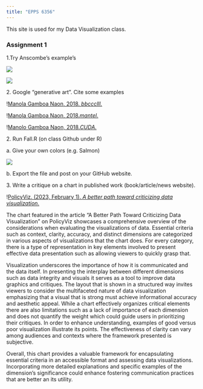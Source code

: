 ```yaml
---
title: "EPPS 6356"
---
```


This site is used for my Data Visualization class.

### Assignment 1

1.Try Anscombe's example's

![](images/clipboard-4066982420.png)

![](images/clipboard-3871335567.png)

2\. Google "generative art". Cite some examples

\![Manola Gamboa Naon, 2018. *bbccclll.*](https://images.squarespace-cdn.com/content/v1/59413d96e6f2e1c6837c7ecd/1534015799321-3ZFAFG7BFC8O5HK2LXLV/15abb866986781.5b29e4ec7e323.png?format=2500w)

\![Manola Gamboa Naon, 2018.*mantel.*](https://images.squarespace-cdn.com/content/v1/59413d96e6f2e1c6837c7ecd/1536503659130-R84NUPOY4QPQTEGCTSAI/15fe1e62172035.5a87280d713e4.png?format=1500w)

\![Manolo Gamboa Naon, 2018.*CUDA.*](https://images.squarespace-cdn.com/content/v1/59413d96e6f2e1c6837c7ecd/1534015107749-UCUXAR9GHN4PF7YOSZ7L/daf2fc66472289.5b17455677d71.png?format=1500w)

2\. Run Fall.R (on class Github under R)

a\. Give your own colors (e.g. Salmon)

![](images/clipboard-879128548.png)

b\. Export the file and post on your GitHub website.

3\. Write a critique on a chart in published work (book/article/news website).

\![PolicyViz. (2023, February 1). *A better path toward criticizing data visualization*.](https://policyviz.com/2023/02/01/a-better-path-toward-criticizing-data-visualization/)

The chart featured in the article “A Better Path Toward Criticizing Data Visualization” on PolicyViz showcases a comprehensive overview of the considerations when evaluating the visualizations of data. Essential criteria such as context, clarity, accuracy, and distinct dimensions are categorized in various aspects of visualizations that the chart does. For every category, there is a type of representation in key elements involved to present effective data presentation such as allowing viewers to quickly grasp that.

Visualization underscores the importance of how it is communicated and the data itself. In presenting the interplay between different dimensions such as data integrity and visuals it serves as a tool to improve data graphics and critiques. The layout that is shown in a structured way invites viewers to consider the multifaceted nature of data visualization emphasizing that a visual that is strong must achieve informational accuracy and aesthetic appeal. While a chart effectively organizes critical elements there are also limitations such as a lack of importance of each dimension and does not quantify the weight which could guide users in prioritizing their critiques. In order to enhance understanding, examples of good versus poor visualization illustrate its points. The effectiveness of clarity can vary among audiences and contexts where the framework presented is subjective.

Overall, this chart provides a valuable framework for encapsulating essential criteria in an accessible format and assessing data visualizations. Incorporating more detailed explanations and specific examples of the dimension’s significance could enhance fostering communication practices that are better an its utility.
